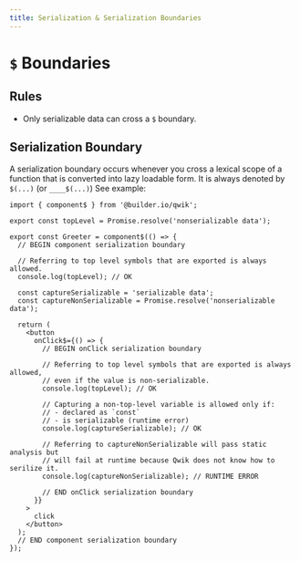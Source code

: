 ```yaml
---
title: Serialization & Serialization Boundaries
---
```


# `$` Boundaries

## Rules

- Only serializable data can cross a `$` boundary.

## Serialization Boundary

A serialization boundary occurs whenever you cross a lexical scope of a function that is converted into lazy loadable form. It is always denoted by `$(...)` (or `____$(...)`) See example:

```tsx
import { component$ } from '@builder.io/qwik';

export const topLevel = Promise.resolve('nonserializable data');

export const Greeter = component$(() => {
  // BEGIN component serialization boundary

  // Referring to top level symbols that are exported is always allowed.
  console.log(topLevel); // OK

  const captureSerializable = 'serializable data';
  const captureNonSerializable = Promise.resolve('nonserializable data');

  return (
    <button
      onClick$={() => {
        // BEGIN onClick serialization boundary

        // Referring to top level symbols that are exported is always allowed,
        // even if the value is non-serializable.
        console.log(topLevel); // OK

        // Capturing a non-top-level variable is allowed only if:
        // - declared as `const`
        // - is serializable (runtime error)
        console.log(captureSerializable); // OK

        // Referring to captureNonSerializable will pass static analysis but
        // will fail at runtime because Qwik does not know how to serilize it.
        console.log(captureNonSerializable); // RUNTIME ERROR

        // END onClick serialization boundary
      }}
    >
      click
    </button>
  );
  // END component serialization boundary
});
```
